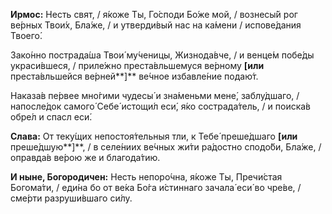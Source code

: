 **Ирмос:** Несть свят, / я́коже Ты, Го́споди Бо́же мой, / вознесы́й рог ве́рных Твои́х, Бла́же, / и утверди́вый нас на ка́мени / испове́дания Твоего́.

Зако́нно пострада́ша Твои́ му́ченицы, Жизнода́вче, / и венце́м побе́ды украси́вшеся, / приле́жно преста́вльшемуся ве́рному **[или** преста́вльшейся ве́рней**]** ве́чное избавле́ние подаю́т.

Наказа́в пе́рвее мно́гими чудесы́ и зна́меньми мене́, заблу́дшаго, / напосле́док самого́ Себе́ истощи́л еси́, я́ко сострада́тель, / и поиска́в обре́л и спасл еси́.

**Слава:** От теку́щих непостоя́тельныя тли, к Тебе́ преше́дшаго **[или** преше́дшую**]**, / в селе́ниих ве́чных жи́ти ра́достно сподо́би, Бла́же, / оправда́в ве́рою же и благода́тию.

**И ныне, Богородичен:** Несть непоро́чна, я́коже Ты, Пречи́стая Богома́ти, / еди́на бо от ве́ка Бо́га и́стиннаго зачала́ еси́ во чре́ве, / сме́рти разруши́вшаго си́лу.
